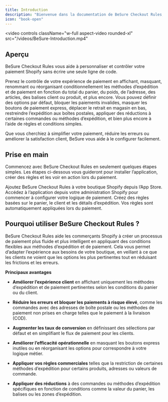 ```yaml
---
title: Introduction
description: "Bienvenue dans la documentation de BeSure Checkout Rules, votre guide pour personnaliser l’expérience de paiement Shopify."
icon: "book-open"
---
```


<video
  controls
  className="w-full aspect-video rounded-xl"
  src="/videos/BeSure-Introduction.mp4"
></video>

## Aperçu

BeSure Checkout Rules vous aide à personnaliser et contrôler votre paiement Shopify sans écrire une seule ligne de code.

Prenez le contrôle de votre expérience de paiement en affichant, masquant, renommant ou réorganisant conditionnellement les méthodes d’expédition et de paiement en fonction du total du panier, du poids, de l’adresse, des articles, des balises client ou produit, et plus encore. Vous pouvez définir des options par défaut, bloquer les paiements invalides, masquer les boutons de paiement express, déplacer le retrait en magasin en bas, restreindre l’expédition aux boîtes postales, appliquer des réductions à certaines commandes ou méthodes d’expédition, et bien plus encore à l’aide de règles et conditions simples.

Que vous cherchiez à simplifier votre paiement, réduire les erreurs ou améliorer la satisfaction client, BeSure vous aide à le configurer facilement.

## Prise en main

Commencez avec BeSure Checkout Rules en seulement quelques étapes simples. Les étapes ci-dessous vous guideront pour installer l’application, créer des règles et les voir en action lors du paiement.

<CardGroup cols={2}>
  <Card
    title="Installer l’application"
    icon="download"
    href="/guides/fr/get-started/installation#install-app"
  >
    Ajoutez BeSure Checkout Rules à votre boutique Shopify depuis l’App Store.
  </Card>
  <Card
    title="Ouvrir l’application dans l’administration"
    icon="gear"
    href="/guides/fr/get-started/installation#go-to-the-app"
  >
    Accédez à l’application depuis votre administration Shopify pour commencer à configurer votre logique de paiement.
  </Card>
  <Card
    title="Créer vos règles"
    icon="sliders"
    href="/guides/fr/get-started/quickstart"
  >
    Créez des règles basées sur le panier, le client et les détails d’expédition.
  </Card>
  <Card
    title="Voir le résultat en action"
    icon="eye"
    href="/guides/fr/get-started/quickstart#test-the-rule"
  >
    Vos règles sont automatiquement appliquées lors du paiement.
  </Card>
</CardGroup>

## Pourquoi utiliser BeSure Checkout Rules ?

BeSure Checkout Rules aide les commerçants Shopify à créer un processus de paiement plus fluide et plus intelligent en appliquant des conditions flexibles aux méthodes d’expédition et de paiement. Cela vous permet d’adapter l’expérience aux besoins de votre boutique, en veillant à ce que les clients ne voient que les options les plus pertinentes tout en réduisant les frictions et les erreurs.

**Principaux avantages**

- **Améliorer l’expérience client** en affichant uniquement les méthodes d’expédition et de paiement pertinentes selon les conditions du panier ou du client.

- **Réduire les erreurs et bloquer les paiements à risque élevé**, comme les commandes avec des adresses de boîte postale ou les méthodes de paiement non prises en charge telles que le paiement à la livraison (COD).

- **Augmenter les taux de conversion** en définissant des sélections par défaut et en simplifiant le flux de paiement pour les clients.

- **Améliorer l’efficacité opérationnelle** en masquant les boutons express inutiles ou en réorganisant les options pour correspondre à votre logique métier.

- **Appliquer vos règles commerciales** telles que la restriction de certaines méthodes d’expédition pour certains produits, adresses ou valeurs de commande.

- **Appliquer des réductions** à des commandes ou méthodes d’expédition spécifiques en fonction de conditions comme la valeur du panier, les balises ou les zones d’expédition.
